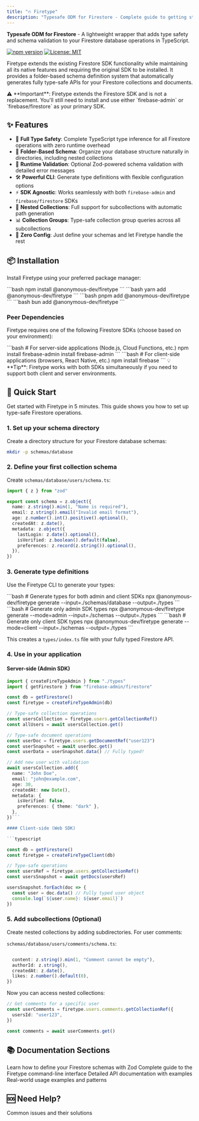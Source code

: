 ```yaml
---
title: "🔥 Firetype"
description: "Typesafe ODM for Firestore - Complete guide to getting started"
---
```


**Typesafe ODM for Firestore** - A lightweight wrapper that adds type safety and schema validation to your Firestore database operations in TypeScript.

[![npm version](https://badge.fury.io/js/%40anonymous-dev%2Ffiretype.svg)](https://badge.fury.io/js/%40anonymous-dev%2Ffiretype)
[![License: MIT](https://img.shields.io/badge/License-MIT-yellow.svg)](https://opensource.org/licenses/MIT)

Firetype extends the existing Firestore SDK functionality while maintaining all its native features and requiring the original SDK to be installed. It provides a folder-based schema definition system that automatically generates fully type-safe APIs for your Firestore collections and documents.

<Info>
  ⚠️ **Important**: Firetype extends the Firestore SDK and is not a replacement.
  You'll still need to install and use either `firebase-admin` or
  `firebase/firestore` as your primary SDK.
</Info>

## ✨ Features

- 🎯 **Full Type Safety**: Complete TypeScript type inference for all Firestore operations with zero runtime overhead
- 📁 **Folder-Based Schema**: Organize your database structure naturally in directories, including nested collections
- 🔄 **Runtime Validation**: Optional Zod-powered schema validation with detailed error messages
- 🛠️ **Powerful CLI**: Generate type definitions with flexible configuration options
- ⚡ **SDK Agnostic**: Works seamlessly with both `firebase-admin` and `firebase/firestore` SDKs
- 🔗 **Nested Collections**: Full support for subcollections with automatic path generation
- 📊 **Collection Groups**: Type-safe collection group queries across all subcollections
- 🎨 **Zero Config**: Just define your schemas and let Firetype handle the rest

## 📦 Installation

Install Firetype using your preferred package manager:

<Tabs>
  <Tab title="npm">
  ```bash
  npm install @anonymous-dev/firetype
  ```
  </Tab>
  <Tab title="yarn">
  ```bash
  yarn add @anonymous-dev/firetype
  ```
  </Tab>
  <Tab title="pnpm">
  ```bash
  pnpm add @anonymous-dev/firetype
  ```
  </Tab>
  <Tab title="bun">
  ```bash
  bun add @anonymous-dev/firetype
  ```
  </Tab>
</Tabs>

### Peer Dependencies

Firetype requires one of the following Firestore SDKs (choose based on your environment):

<Tabs>
  <Tab title="Server-side">
    ```bash
    # For server-side applications (Node.js, Cloud Functions, etc.)
    npm install firebase-admin
    install firebase-admin
    ```
  </Tab>
  <Tab title="Client-side">
    ```bash
    # For client-side applications (browsers, React Native, etc.) npm
    install firebase
    ```
  </Tab>
</Tabs>

<Note>
  💡 **Tip**: Firetype works with both SDKs simultaneously if you need to
  support both client and server environments.
</Note>

## 🚀 Quick Start

Get started with Firetype in 5 minutes. This guide shows you how to set up type-safe Firestore operations.

### 1. Set up your schema directory

Create a directory structure for your Firestore database schemas:

```bash
mkdir -p schemas/database
```

### 2. Define your first collection schema

Create `schemas/database/users/schema.ts`:

```typescript
import { z } from "zod"

export const schema = z.object({
  name: z.string().min(1, "Name is required"),
  email: z.string().email("Invalid email format"),
  age: z.number().int().positive().optional(),
  createdAt: z.date(),
  metadata: z.object({
    lastLogin: z.date().optional(),
    isVerified: z.boolean().default(false),
    preferences: z.record(z.string()).optional(),
  }),
})
```

### 3. Generate type definitions

Use the Firetype CLI to generate your types:

<Tabs>
  <Tab title="Both SDKs">
    ```bash # Generate types for both admin and client SDKs npx
    @anonymous-dev/firetype generate --input=./schemas/database --output=./types
    ```
  </Tab>
  <Tab title="Admin Only">
    ```bash # Generate only admin SDK types npx @anonymous-dev/firetype generate
    --mode=admin --input=./schemas --output=./types
    ```
  </Tab>
  <Tab title="Client Only">
    ```bash # Generate only client SDK types npx @anonymous-dev/firetype
    generate --mode=client --input=./schemas --output=./types
    ```
  </Tab>
</Tabs>

This creates a `types/index.ts` file with your fully typed Firestore API.

### 4. Use in your application

#### Server-side (Admin SDK)

````typescript
import { createFireTypeAdmin } from "./types"
import { getFirestore } from "firebase-admin/firestore"

const db = getFirestore()
const firetype = createFireTypeAdmin(db)

// Type-safe collection operations
const usersCollection = firetype.users.getCollectionRef()
const allUsers = await usersCollection.get()

// Type-safe document operations
const userDoc = firetype.users.getDocumentRef("user123")
const userSnapshot = await userDoc.get()
const userData = userSnapshot.data() // Fully typed!

// Add new user with validation
await usersCollection.add({
  name: "John Doe",
  email: "john@example.com",
  age: 30,
  createdAt: new Date(),
  metadata: {
    isVerified: false,
    preferences: { theme: "dark" },
  },
})```

#### Client-side (Web SDK)

```typescript

const db = getFirestore()
const firetype = createFireTypeClient(db)

// Type-safe operations
const usersRef = firetype.users.getCollectionRef()
const usersSnapshot = await getDocs(usersRef)

usersSnapshot.forEach(doc => {
  const user = doc.data() // Fully typed user object
  console.log(`${user.name}: ${user.email}`)
})
````

### 5. Add subcollections (Optional)

Create nested collections by adding subdirectories. For user comments:

`schemas/database/users/comments/schema.ts`:

```typescript

  content: z.string().min(1, "Comment cannot be empty"),
  authorId: z.string(),
  createdAt: z.date(),
  likes: z.number().default(0),
})
```

Now you can access nested collections:

```typescript
// Get comments for a specific user
const userComments = firetype.users.comments.getCollectionRef({
  usersId: "user123",
})

const comments = await userComments.get()
```

## 📚 Documentation Sections

<CardGroup cols={2}>
  <Card
    title="Schema Definition"
    href="/packages/firetype/schema-guide"
    icon="file-code"
  >
    Learn how to define your Firestore schemas with Zod
  </Card>
  <Card
    title="CLI Reference"
    href="/packages/firetype/cli-reference"
    icon="terminal"
  >
    Complete guide to the Firetype command-line interface
  </Card>
  <Card
    title="API Reference"
    href="/packages/firetype/api-reference"
    icon="book-open"
  >
    Detailed API documentation with examples
  </Card>
  <Card title="Examples" href="/packages/firetype/examples" icon="lightbulb">
    Real-world usage examples and patterns
  </Card>
</CardGroup>

## 🆘 Need Help?

<CardGroup cols={1}>
  <Card
    title="Troubleshooting"
    href="/packages/firetype/troubleshooting"
    icon="wrench"
  >
    Common issues and their solutions
  </Card>
</CardGroup>
